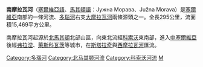'''南摩拉瓦河'''（[[塞爾維亞語|塞爾維亞語]]、[[馬其頓語|馬其頓語]]：Јужна Морава、Južna Morava）是[[塞爾維亞|塞爾維亞]]南部的一條河流、[[多瑙河|多瑙河]]右支[[大摩拉瓦河|大摩拉瓦河]]兩條源頭之一。全長295公里，流面積15,469平方公里。

南摩拉瓦河起源於[[北馬其頓|北馬其頓]]北部山區，向東北流經[[科索沃|科索沃]]東南部，進入[[中塞爾維亞|中塞爾維亞]]後經[[弗拉涅|弗拉涅]]、[[萊斯科瓦茨|萊斯科瓦茨]]等城市，在[[斯塔拉奇|斯塔拉奇]]與[[西摩拉瓦河|西摩拉瓦河]]匯流。

{{Authority control}}
[[Category:多瑙河|Category:多瑙河]]
[[Category:北马其顿河流|Category:北马其顿河流]]
[[Category:科索沃河流|Category:科索沃河流]]
[[Category:塞爾維亞河流|M]]